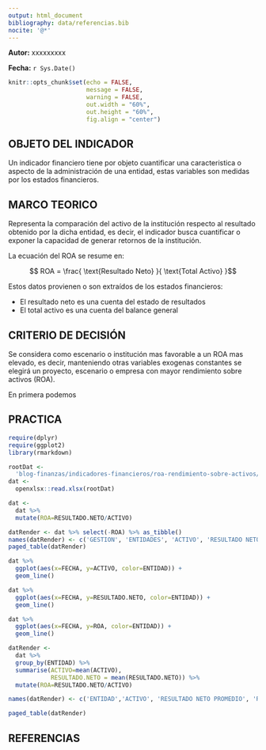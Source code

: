 ```yaml
---
output: html_document
bibliography: data/referencias.bib
nocite: '@*'
---
```


**Autor:** xxxxxxxxx

**Fecha:** `r Sys.Date()`

<div class="my-post-main-container">

<!-- ################  CONFIGURACIONES ###################### -->

```r
knitr::opts_chunk$set(echo = FALSE,
                      message = FALSE,
                      warning = FALSE,
                      out.width = "60%",
                      out.height = "60%",
                      fig.align = "center")

```

## OBJETO DEL INDICADOR

Un indicador financiero tiene por objeto cuantificar una caracteristica o aspecto de la administración de una entidad, estas variables son medidas por los estados financieros.

## MARCO TEORICO

Representa la comparación del activo de la institución respecto al resultado obtenido por la dicha entidad, es decir, el indicador busca cuantificar o exponer la capacidad de generar retornos de la institución.

La ecuación del ROA se resume en:

$$ ROA = \frac{ \text{Resultado Neto} }{ \text{Total Activo} }$$

Estos datos provienen o son extraídos de los estados financieros:

- El resultado neto es una cuenta del estado de resultados
- El total activo es una cuenta del balance general

## CRITERIO DE DECISIÓN

Se considera como escenario o institución mas favorable a un ROA mas elevado, es decir, manteniendo otras variables exogenas constantes se elegirá un proyecto, escenario o empresa con mayor rendimiento sobre activos (ROA).


En primera podemos 

## PRACTICA

```r
require(dplyr)
require(ggplot2)
library(rmarkdown)

rootDat <- 
  'blog-finanzas/indicadores-financieros/roa-rendimiento-sobre-activos/data/data-example.xlsx'
dat <- 
  openxlsx::read.xlsx(rootDat)

dat <- 
  dat %>% 
  mutate(ROA=RESULTADO.NETO/ACTIVO)

```


```r
datRender <- dat %>% select(-ROA) %>% as_tibble()
names(datRender) <- c('GESTION', 'ENTIDADES', 'ACTIVO', 'RESULTADO NETO DE GESTION')
paged_table(datRender)
```


```r
dat %>% 
  ggplot(aes(x=FECHA, y=ACTIVO, color=ENTIDAD)) + 
  geom_line()
```

```r
dat %>% 
  ggplot(aes(x=FECHA, y=RESULTADO.NETO, color=ENTIDAD)) + 
  geom_line()
```


```r
dat %>% 
  ggplot(aes(x=FECHA, y=ROA, color=ENTIDAD)) + 
  geom_line()
```


```r
datRender <- 
  dat %>% 
  group_by(ENTIDAD) %>%
  summarise(ACTIVO=mean(ACTIVO),
            RESULTADO.NETO = mean(RESULTADO.NETO)) %>% 
  mutate(ROA=RESULTADO.NETO/ACTIVO)

names(datRender) <- c('ENTIDAD','ACTIVO', 'RESULTADO NETO PROMEDIO', 'ROA PROMEDIO')

paged_table(datRender)
```

## REFERENCIAS

<div id="refs"></div>

</div>

